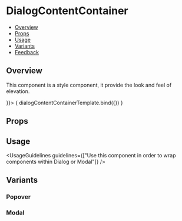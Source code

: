 
<Meta title="Popover/DialogContentContainer" component={DialogContentContainer} />

<!--- Component template -->


<!--- Component documentation -->

# DialogContentContainer

- [Overview](#overview)
- [Props](#props)
- [Usage](#usage)
- [Variants](#variants)
- [Feedback](#feedback)

## Overview

This component is a style component, it provide the look and feel of elevation.

<Canvas>
  <Story name="Overview" args={{ children: <DialogContentContainerExample /> }}>
    { dialogContentContainerTemplate.bind({}) }
  </Story>
</Canvas>

## Props

<ArgsTable of={DialogContentContainer} />

## Usage

<UsageGuidelines guidelines={["Use this component in order to wrap components within Dialog or Modal"]} />

## Variants

### Popover

<Canvas>
  <Story name="Popover">
    <DialogContentContainer type={DialogContentContainer.types.POPOVER}>
      <DialogContentContainerExample />
    </DialogContentContainer>
  </Story>
</Canvas>

### Modal

<Canvas>
  <Story name="Modal">
    <DialogContentContainer type={DialogContentContainer.types.MODAL}>
      <DialogContentContainerExample />
    </DialogContentContainer>
  </Story>
</Canvas>
